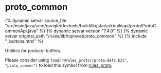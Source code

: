 <html devsite>
<head>
  <meta name="project_path" value="/_project.yaml">
  <meta name="book_path" value="/versions/7.4.0/_book.yaml">
</head>
<body>

<h1 class="page-title" id="modules.proto_common">proto_common</h1>

{% dynamic setvar source_file "src/main/java/com/google/devtools/build/lib/starlarkbuildapi/proto/ProtoCommonApi.java" %}
{% dynamic setvar version "7.4.0" %}
{% dynamic setvar original_path "/rules/lib/toplevel/proto_common" %}
{% include "_buttons.html" %}
<!-- {% raw %} -->

Utilities for protocol buffers. <p>Please consider using <code>load("@rules_proto//proto:defs.bzl", "proto_common")</code> to load this symbol from <a href="https://github.com/bazelbuild/rules_proto">rules_proto</a>.</p>



</body>
</html>

<!-- {% endraw %} -->

